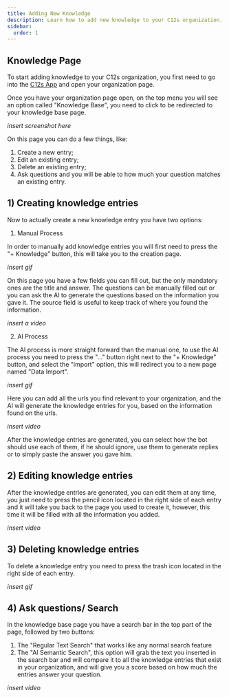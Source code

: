 ```yaml
---
title: Adding New Knowledge
description: Learn how to add new knowledge to your C12s organization.
sidebar:
  order: 1
---
```



## Knowledge Page

To start adding knowledge to your C12s organization, you first need to go into the [C12s App](https://app.c12s.ai) and open your organization page.

Once you have your organization page open, on the top menu you will see an option called "Knowledge Base", you need to click to be redirected to your knowledge base page.

*insert screenshot here*

On this page you can do a few things, like:

1) Create a new entry;
2) Edit an existing entry;
3) Delete an existing entry;
4) Ask questions and you will be able to how much your question matches an existing entry.

## 1) Creating knowledge entries

Now to actually create a new knowledge entry you have two options:

1) Manual Process

In order to manually add knowledge entries you will first need to press the "+ Knowledge" button, this will take you to the creation page.

*insert gif*

On this page you have a few fields you can fill out, but the only mandatory ones are the title and answer. The questions can be manually filled out or you can ask the AI to generate the questions based on the information you gave it. The source field is useful to keep track of where you found the information. 

*insert a video*

2) AI Process

The AI process is more straight forward than the manual one, to use the AI process you need to press the "..." button right next to the "+ Knowledge" button, and select the "import" option, this will redirect you to a new page named "Data Import".

*insert gif*

Here you can add all the urls you find relevant to your organization, and the AI will generate the knowledge entries for you, based on the information found on the urls.

*insert video*

After the knowledge entries are generated, you can select how the bot should use each of them, if he should ignore, use them to generate replies or to simply paste the answer you gave him.

## 2) Editing knowledge entries

After the knowledge entries are generated, you can edit them at any time, you just need to press the pencil icon located in the right side of each entry and it will take you back to the page you used to create it, however, this time it will be filled with all the information you added.

*insert video*
## 3) Deleting knowledge entries

To delete a knowledge entry you need to press the trash icon located in the right side of each entry.

*insert gif*

## 4) Ask questions/ Search

In the knowledge base page you have a search bar in the top part of the page, followed by two buttons:

1) The "Regular Text Search" that works like any normal search feature
2) The "AI Semantic Search", this option will grab the text you inserted in the search bar and will compare it to all the knowledge entries that exist in your organization, and will give you a score based on how much the entries answer your question.

*insert video*